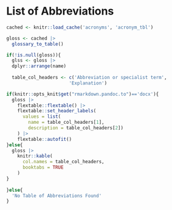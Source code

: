 
# List of Abbreviations {-}

```{r, echo=FALSE, eval = knitr::load_cache('acronyms', 'acronym_tbl', notfound = FALSE)}

cached <- knitr::load_cache('acronyms', 'acronym_tbl')

gloss <- cached |>
  glossary_to_table()

if(!is.null(gloss)){
  glss <- gloss |>
  dplyr::arrange(name)
  
  table_col_headers <- c('Abbreviation or specialist term',
                       'Explanation')

if(knitr::opts_knit$get("rmarkdown.pandoc.to")=='docx'){
  gloss |>
    flextable::flextable() |>
    flextable::set_header_labels(
      values = list(
        name = table_col_headers[1],
        description = table_col_headers[2])
    ) |>
    flextable::autofit()
}else{
  gloss |> 
    knitr::kable(
      col.names = table_col_headers,
      booktabs = TRUE
    )
}
  
}else{
  'No Table of Abbreviations Found'
}

```

